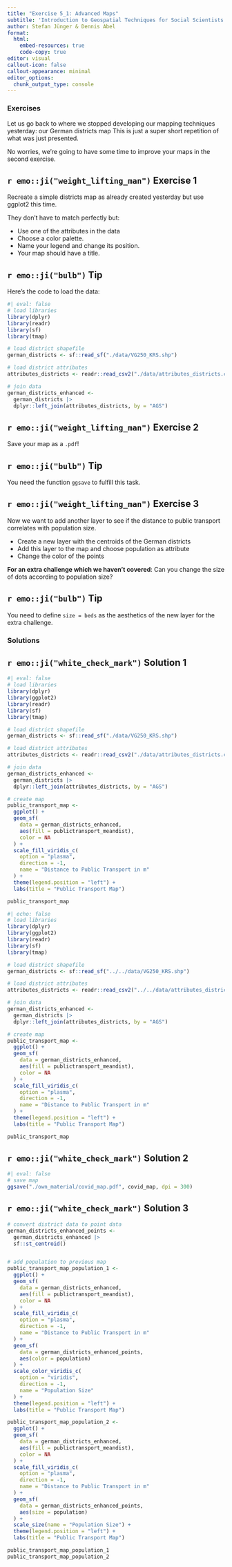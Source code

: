 ```yaml
---
title: "Exercise 5_1: Advanced Maps"
subtitle: 'Introduction to Geospatial Techniques for Social Scientists in R'
author: Stefan Jünger & Dennis Abel
format: 
  html:
    embed-resources: true
    code-copy: true
editor: visual
callout-icon: false
callout-appearance: minimal
editor_options: 
  chunk_output_type: console
---
```


### Exercises

Let us go back to where we stopped developing our mapping techniques yesterday: our German districts map This is just a super short repetition of what was just presented.

No worries, we're going to have some time to improve your maps in the second exercise.

::: callout-note
## `r emo::ji("weight_lifting_man")` Exercise 1
Recreate a simple districts map as already created yesterday but use ggplot2 this time.

They don't have to match perfectly but:

- Use one of the attributes in the data
- Choose a color palette.
- Name your legend and change its position.
- Your map should have a title.
:::

::: {.callout-caution collapse="true"}
## `r emo::ji("bulb")` Tip

Here's the code to load the data:

```r
#| eval: false
# load libraries
library(dplyr)
library(readr)
library(sf)
library(tmap)

# load district shapefile
german_districts <- sf::read_sf("./data/VG250_KRS.shp")

# load district attributes
attributes_districts <- readr::read_csv2("./data/attributes_districts.csv") 

# join data
german_districts_enhanced <- 
  german_districts |>  
  dplyr::left_join(attributes_districts, by = "AGS")
```
:::

::: callout-note
## `r emo::ji("weight_lifting_man")` Exercise 2

Save your map as a `.pdf`!
:::

::: {.callout-caution collapse="true"}
## `r emo::ji("bulb")` Tip

You need the function `ggsave` to fulfill this task.
:::

::: callout-note
## `r emo::ji("weight_lifting_man")` Exercise 3

Now we want to add another layer to see if the distance to public transport correlates with population size.

- Create a new layer with the centroids of the German districts
- Add this layer to the map and choose population as attribute
- Change the color of the points

**For an extra challenge which we haven't covered**: Can you change the size of dots according to population size?
:::

::: {.callout-caution collapse="true"}
## `r emo::ji("bulb")` Tip

You need to define `size = beds` as the aesthetics of the new layer for the extra challenge.
:::

### Solutions

::: {.callout-tip collapse="true"}
## `r emo::ji("white_check_mark")` Solution 1

```r
#| eval: false
# load libraries
library(dplyr)
library(ggplot2)
library(readr)
library(sf)
library(tmap)

# load district shapefile
german_districts <- sf::read_sf("./data/VG250_KRS.shp")

# load district attributes
attributes_districts <- readr::read_csv2("./data/attributes_districts.csv") 

# join data
german_districts_enhanced <- 
  german_districts |>  
  dplyr::left_join(attributes_districts, by = "AGS")

# create map
public_transport_map <-
  ggplot() +
  geom_sf(
    data = german_districts_enhanced, 
    aes(fill = publictransport_meandist), 
    color = NA
  ) + 
  scale_fill_viridis_c(
    option = "plasma",
    direction = -1,
    name = "Distance to Public Transport in m"
  ) + 
  theme(legend.position = "left") +
  labs(title = "Public Transport Map")   

public_transport_map
```

```r
#| echo: false
# load libraries
library(dplyr)
library(ggplot2)
library(readr)
library(sf)
library(tmap)

# load district shapefile
german_districts <- sf::read_sf("../../data/VG250_KRS.shp")

# load district attributes
attributes_districts <- readr::read_csv2("../../data/attributes_districts.csv") 

# join data
german_districts_enhanced <- 
  german_districts |>  
  dplyr::left_join(attributes_districts, by = "AGS")

# create map
public_transport_map <-
  ggplot() +
  geom_sf(
    data = german_districts_enhanced, 
    aes(fill = publictransport_meandist), 
    color = NA
  ) + 
  scale_fill_viridis_c(
    option = "plasma",
    direction = -1,
    name = "Distance to Public Transport in m"
  ) + 
  theme(legend.position = "left") +
  labs(title = "Public Transport Map")   

public_transport_map
```
:::

::: {.callout-tip collapse="true"}
## `r emo::ji("white_check_mark")` Solution 2

```r
#| eval: false
# save map
ggsave("./own_material/covid_map.pdf", covid_map, dpi = 300)
```

:::

::: {.callout-tip collapse="true"}
## `r emo::ji("white_check_mark")` Solution 3

```r

# convert district data to point data
german_districts_enhanced_points <-
  german_districts_enhanced |> 
  sf::st_centroid()


# add population to previous map
public_transport_map_population_1 <-
  ggplot() +
  geom_sf(
    data = german_districts_enhanced, 
    aes(fill = publictransport_meandist), 
    color = NA
  ) + 
  scale_fill_viridis_c(
    option = "plasma",
    direction = -1,
    name = "Distance to Public Transport in m"
  ) + 
  geom_sf(
    data = german_districts_enhanced_points,
    aes(color = population)
  ) +
  scale_color_viridis_c(
    option = "viridis",
    direction = -1,
    name = "Population Size"
  ) +
  theme(legend.position = "left") +
  labs(title = "Public Transport Map")  

public_transport_map_population_2 <-
  ggplot() +
  geom_sf(
    data = german_districts_enhanced, 
    aes(fill = publictransport_meandist), 
    color = NA
  ) + 
  scale_fill_viridis_c(
    option = "plasma",
    direction = -1,
    name = "Distance to Public Transport in m"
  ) + 
  geom_sf(
    data = german_districts_enhanced_points,
    aes(size = population)
  ) +
  scale_size(name = "Population Size") +
  theme(legend.position = "left") +
  labs(title = "Public Transport Map")  

public_transport_map_population_1
public_transport_map_population_2
```

:::